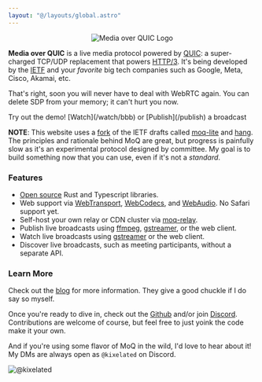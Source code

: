 ```yaml
---
layout: "@/layouts/global.astro"
---
```


<center>
	<img src="/home/logo.svg" className="h-32" alt="Media over QUIC Logo" />
</center>

**Media over QUIC** is a live media protocol powered by [QUIC](https://quicwg.org/):
a super-charged TCP/UDP replacement that powers [HTTP/3](https://en.wikipedia.org/wiki/HTTP/3).
It's being developed by the [IETF](https://www.ietf.org/) and your _favorite_ big tech companies such as Google, Meta, Cisco, Akamai, etc.

That's right, soon you will never have to deal with WebRTC again.
You can delete SDP from your memory; it can't hurt you now.

<p class="tagline">Try out the demo! [Watch](/watch/bbb) or [Publish](/publish) a broadcast</p>

**NOTE**: This website uses a [fork](/blog/transfork) of the IETF drafts called [moq-lite](https://github.com/kixelated/moq/tree/main/rs/moq) and [hang](https://github.com/kixelated/moq/tree/main/rs/hang).
The principles and rationale behind MoQ are great, but progress is painfully slow as it's an experimental protocol designed by committee.
My goal is to build something now that you can use, even if it's not a *standard*.


### Features

-   [Open source](/source) Rust and Typescript libraries.
-   Web support via [WebTransport](https://developer.mozilla.org/en-US/docs/Web/API/WebTransport), [WebCodecs](https://developer.mozilla.org/en-US/docs/Web/API/WebCodecs_API), and [WebAudio](https://developer.mozilla.org/en-US/docs/Web/API/WebAudio_API). No Safari support yet.
-   Self-host your own relay or CDN cluster via [moq-relay](https://github.com/kixelated/moq/tree/main/rs/moq-relay).
-   Publish live broadcasts using [ffmpeg](https://github.com/kixelated/moq/tree/main/rs/hang-cli), [gstreamer](https://github.com/kixelated/moq/tree/main/rs/hang-gst), or the web client.
-   Watch live broadcasts using [gstreamer](https://github.com/kixelated/moq/tree/main/rs/hang-gst) or the web client.
-   Discover live broadcasts, such as meeting participants, without a separate API.

### Learn More
Check out the [blog](/blog) for more information.
They give a good chuckle if I do say so myself.

Once you're ready to dive in, check out the [Github](https://github.com/kixelated/moq) and/or join [Discord](https://discord.gg/FCYF3p99mr).
Contributions are welcome of course, but feel free to just yoink the code make it your own.

And if you're using some flavor of MoQ in the wild, I'd love to hear about it!
My DMs are always open as `@kixelated` on Discord.

![@kixelated](/blog/avatar.png)